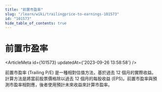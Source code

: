 ```yaml
---
title: "前置市盈率"
slug: "/learn/wiki/trailingprice-to-earnings-101573"
id: "101573"
hide_table_of_contents: true
---
```



# 前置市盈率

<ArticleMeta id={101573} updatedAt={'2023-09-26 13:58:58'} />
<div className='border-solid border-b border-t-0 my-4 border-[var(--ifm-color-gray-300)]' />

前置市盈率 (Trailing P/E) 是一種相對估值方法，基於過去 12 個月的實際收益。計算方法是將當前股票價格除以過去 12 個月的每股收益 (EPS)。前置市盈率與預測市盈率相對應，後者使用預計未來收益來計算市盈率。
